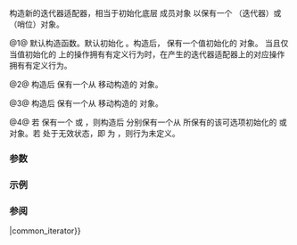 {{cpp/iterator/common_iterator/title|common_iterator}}
{{cpp/iterator/common_iterator/navbar}}
{{dcl begin}}
{{dcl|num=1|since=c++20|1=
constexpr common_iterator() requires std::default_initializable&lt;I&gt; = default;&lt;!--P2325R3--&gt;
}}
{{dcl|num=2|since=c++20|
constexpr common_iterator( I i );
}}
{{dcl|num=3|since=c++20|
constexpr common_iterator( S s );
}}
{{dcl|num=4|since=c++20|
template&lt; class I2, class S2 &gt;
requires std::convertible_to&lt;const I2&amp;, I&gt; &amp;&amp; 
         std::convertible_to&lt;const S2&amp;, S&gt;
constexpr common_iterator( const common_iterator&lt;I2, S2&gt;&amp; x );
}}
{{dcl end}}

构造新的迭代器适配器，相当于初始化底层 {{c|std::variant&lt;I, S&gt;}} 成员对象 {{tt|''var''}} 以保有一个 {{tt|I}}（迭代器）或 {{tt|S}}（哨位）对象。

@1@ 默认构造函数。默认初始化 {{tt|''var''}}。构造后，{{tt|''var''}} 保有一个值初始化的 {{tt|I}} 对象。
当且仅当值初始化的 {{tt|I}} 上的操作拥有有定义行为时，在产生的迭代器适配器上的对应操作拥有有定义行为。

@2@ 构造后 {{tt|''var''}} 保有一个从 {{tt|i}} 移动构造的 {{tt|I}} 对象。

@3@ 构造后 {{tt|''var''}} 保有一个从 {{tt|s}} 移动构造的 {{tt|S}} 对象。

@4@ 若 {{c|x.var}} 保有一个 {{tt|I2}} 或 {{tt|S2}}，则构造后 {{tt|''var''}} 分别保有一个从 {{c|x.var}} 所保有的该可选项初始化的 {{tt|I}} 或 {{tt|S}} 对象。若 {{c|x}} 处于无效状态，即 {{c|x.var.valueless_by_exception()}} 为 {{c|true}}，则行为未定义。

===参数===
{{par begin}}
{{par|i|要适配的迭代器}}
{{par|s|要适配的哨位}}
{{par|x|要复制的迭代器适配器}}
{{par end}}

===示例===
{{example
|code=
#include &lt;algorithm&gt;
#include &lt;iostream&gt;
#include &lt;iterator&gt;
#include &lt;numeric&gt;
#include &lt;vector&gt;

int main()
{
    std::vector v{3, 1, 4, 1, 5, 9, 2};

    using CI = std::common_iterator&lt;
                   std::counted_iterator&lt;std::vector&lt;int&gt;::iterator&gt;,
                   std::default_sentinel_t&gt;;
    CI unused; // (1)
    CI start{std::counted_iterator{std::next(begin(v)), ssize(v) - 2}&lt;!----&gt;}; // (2)
    CI finish{std::default_sentinel}; // (3)
    CI first{start}; // (4)
    CI last{finish}; // (4)

    std::copy(first, last, std::ostream_iterator&lt;int&gt;{std::cout, " "});
    std::cout &lt;&lt; '\n';

    std::common_iterator&lt;
        std::counted_iterator&lt;
            std::ostream_iterator&lt;double&gt;&gt;,
            std::default_sentinel_t&gt;
            beg{std::counted_iterator{std::ostream_iterator&lt;double&gt;{std::cout,";  "}, 5}&lt;!----&gt;},
            end{std::default_sentinel};
    std::iota(beg, end, 3.1);
    std::cout &lt;&lt; '\n';
}
|output=
1 4 1 5 9
3.1;  4.1;  5.1;  6.1;  7.1;
}}

===参阅===
{{dsc begin}}
{{dsc inc|cpp/iterator/adaptor/dsc operator{{=}}|common_iterator}}
{{dsc end}}

{{langlinks|de|en|es|fr|it|ja|pt|ru}}